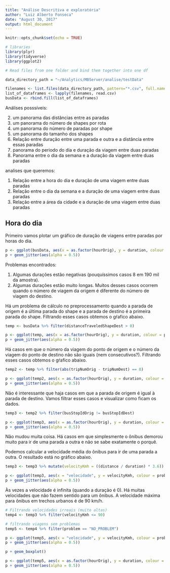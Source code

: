 ```yaml
---
title: "Análise Descritiva e exploratória"
author: "Luiz Alberto Fonseca"
date: "August 30, 2017"
output: html_document
---
```


```r
knitr::opts_chunk$set(echo = TRUE)
```

```r
# libraries
library(plyr)
library(tidyverse)
library(ggplot2)
```


```r
# Read files from one folder and bind them together into one df

data_directory_path = "~/Analytics/MBServer/analise/testData"

filenames <- list.files(data_directory_path, pattern="*.csv", full.names=TRUE)
list_of_dataframes <- lapply(filenames, read.csv)
busData <- rbind.fill(list_of_dataframes)
```

Análises posssíveis:

2) um panorama das distâncias entre as paradas
3) um panorama do número de shapes por rota
4) um panorama do número de paradas por shape
5) um panorama do tamanho dos shapes
6) Relação entre duração entre uma parada e outra e a distância entre essas paradas
7) panorama do periodo do dia e duração da viagem entre duas paradas
8) Panorama entre o dia da semana e a duração da viagem entre duas paradas

analises que queremos:

1) Relação entre a hora do dia e duração de uma viagem entre duas paradas
2) Relação entre o dia da semana e a duração de uma viagem entre duas paradas
3) Relação entre a área da cidade e a duração de uma viagem entre duas paradas


## Hora do dia
Primeiro vamos plotar um gráfico de duração de viagens entre paradas por horas do dia.
```r
p <- ggplot(busData, aes(x = as.factor(hourOrig), y = duration, colour = problem))
p + geom_jitter(aes(alpha = 0.5))
```

Problemas encontrados:

1) Algumas durações estão negativas (pouquíssimos casos 8 em 190 mil da amostra).
2) Algumas durações estão muito longas. Muitos desses casos ocorrem quando o número de viagem da origem é diferente do número de viagem do destino.

Há um problema de cálculo no preprocessamento quando a parada de origem é a última parada do shape e a parada de destino é a primeira parada do shape.
Filtrando esses casos obtemos o gŕafico abaixo.

```r
temp <- busData %>% filter(distanceTraveledShapeDest > 0)

p <- ggplot(temp, aes(x = as.factor(hourOrig), y = duration, colour = problem))
p + geom_jitter(aes(alpha = 0.5))
```

Há casos em que o número da viagem do ponto de origem e o número da viagem do ponto de destino não são iguais (nem consecutivos?).
Filtrando esses casos obtemos o gŕafico abaixo.

```r
temp2 <- temp %>% filter(abs(tripNumOrig - tripNumDest) == 0)

p <- ggplot(temp2, aes(x = as.factor(hourOrig), y = duration, colour = problem))
p + geom_jitter(aes(alpha = 0.5))
```

Não é interessante que haja casos em que a parada de origem é igual à parada de destino. Vamos filtrar esses casos e visualizar como ficam os dados.

```r
temp3 <- temp2 %>% filter(busStopIdOrig != busStopIdDest)

p <- ggplot(temp3, aes(x = as.factor(hourOrig), y = duration, colour = problem))
p + geom_jitter(aes(alpha = 0.5))
```

Não mudou muita coisa.
Há casos em que simplesmente o ônibus demorou muito para ir de uma parada a outra e não se sabe exatamente o porquê.

Podemos calcular a velocidade média do ônibus para ir de uma parada a outra. O resultado está no gráfico abaixo.

```r
temp3 <- temp3 %>% mutate(velocityKmh = ((distance / duration) * 3.6))

p <- ggplot(temp3, aes(x = "velocidade", y = velocityKmh, colour = problem))
p + geom_jitter(aes(alpha = 0.5))
```

Às vezes a velocidade é infinita (quando a duração é 0).
Há muitas velocidades que não fazem sentido para um ônibus. 
A velocidade máxima para ônibus em trechos urbanos é de 90 km/h.

```r
# Filtrando velocidades irreais (muito altas)
temp4 <- temp3 %>% filter(velocityKmh <= 90)

# filtrando viagens sem problemas
temp5 <- temp4 %>% filter(problem == "NO_PROBLEM")

p <- ggplot(temp5, aes(x = "velocidade", y = velocityKmh, colour = problem))
p + geom_jitter(aes(alpha = 0.5))

p + geom_boxplot()

p <- ggplot(temp5, aes(x = as.factor(hourOrig), y = duration, colour = problem))
p + geom_jitter(aes(alpha = 0.5))
```


